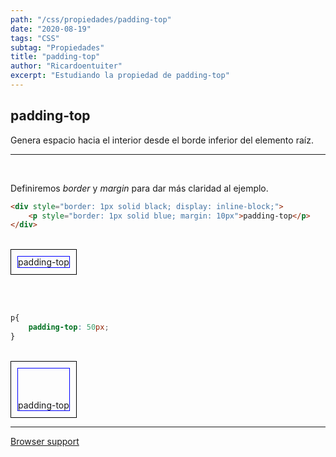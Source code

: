 ```yaml
---
path: "/css/propiedades/padding-top"
date: "2020-08-19"
tags: "CSS"
subtag: "Propiedades"
title: "padding-top"
author: "Ricardoentuiter"
excerpt: "Estudiando la propiedad de padding-top"
---
```


## padding-top
Genera espacio hacia el interior desde el borde inferior del elemento raíz.

---
<br/>


Definiremos *border* y *margin* para dar más claridad al ejemplo.

```html
<div style="border: 1px solid black; display: inline-block;">
    <p style="border: 1px solid blue; margin: 10px">padding-top</p>
</div>
```
<br/>

<div style="border: 1px solid black; display: inline-block;">
    <p style="border: 1px solid blue; margin: 10px">padding-top</p>
</div>

<br/><br/>


```css
p{
    padding-top: 50px;
}
```
<br/>

<div style="border: 1px solid black; display: inline-block;">
    <p style="border: 1px solid blue; margin: 10px; padding-top: 50px">padding-top</p>
</div>

<br/>

---

[Browser support](https://caniuse.com/#search=padding-top)
